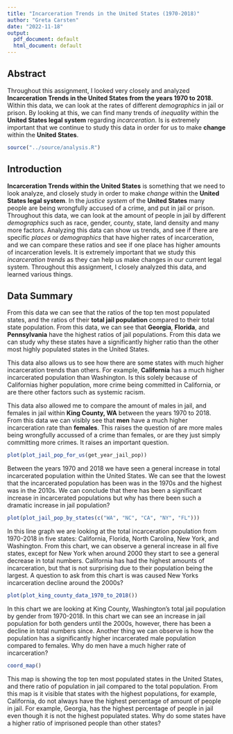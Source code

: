 ```yaml
---
title: "Incarceration Trends in the United States (1970-2018)"
author: "Greta Carsten"
date: "2022-11-18"
output:
  pdf_document: default
  html_document: default
---
```


## Abstract 
Throughout this assignment, I looked very closely and analyzed **Incarceration Trends in the United States from the years 1970 to 2018**. Within this data, we can look at the rates of different *demographics* in jail or prison. By looking at this, we can find many trends of *inequality* within the **United States legal system** regarding *incarceration*. Is is extremely important that we continue to study this data in order for us to make **change** within the **United States**. 

```r
source("../source/analysis.R")
```


## Introduction 

**Incarceration Trends within the United States** is something that we need to look analyze, and closely study in order to make *change* within the **United States legal system**. In the *justice system* of the **United States** many people are being wrongfully accused of a crime, and put in jail or prison. Throughout this data, we can look at the amount of people in jail by different *demographics* such as race, gender, county, state, land density and many more factors. Analyzing this data can show us trends, and see if there are specific *places* or *demographics* that have higher rates of incarceration, and we can compare these ratios and see if one place has higher amounts of incarceration levels. It is extremely important that we study this *incarceration trends* as they can help us make changes in our current legal system. Throughout this assignment, I closely analyzed this data, and learned various things. 



## Data Summary 

From this data we can see that the ratios of the top ten most populated states, and the ratios of their **total jail population** compared to their total state population. From this data, we can see that **Georgia**, **Florida**, and **Pennsylvania** have the highest ratios of jail populations. From this data we can study why these states have a significantly higher ratio than the other most highly populated states in the United States. 

This data also allows us to see how there are some states with much higher incarceration trends than others. For example, **California** has a much higher incarcerated population than Washington. Is this solely because of Californias higher population, more crime being committed in California, or are there other factors such as systemic racism. 

This data also allowed me to compare the amount of males in jail, and females in jail
within **King County, WA** between the years 1970 to 2018. From this data we can visibly see that **men** have a much higher incarceration rate than **females**. This raises the question of are more males being wrongfully accussed of a crime than females, or are they just simply committing more crimes. It raises an important question. 

```r
plot(plot_jail_pop_for_us(get_year_jail_pop))
```


Between the years 1970 and 2018 we have seen a general increase in total incarcerated population
within the United States. We can see that the lowest that the incarcerated population has been was in the 
1970s and the highest was in the 2010s. We can conclude that there has been a significant increase in 
incarcerated populations but why has there been such a dramatic increase in jail population? 
 
```r
plot(plot_jail_pop_by_states(c("WA", "NC", "CA", "NY", "FL")))
```

In this line graph we are looking at the total incarceration population from 1970-2018
in five states: California, Florida, North Carolina, New York, and Washington. From
this chart, we can observe a general increase in all five states, except for New York when around 2000 they start to see a general decrease in total numbers. California has had the highest amounts of incarceration, but that is not surprising due to their population being the largest. A question to ask from this chart is was caused New Yorks incarceration decline around
the 2000s? 


```r
plot(plot_king_county_data_1970_to_2018())
```


In this chart we are looking at King County, Washington's total jail population by gender 
from 1970-2018. In this chart we can see an increase in jail population for both genders until the 2000s, however, there has been a decline in total numbers since. Another thing we can observe is how the population has a significantly higher incarcerated male population compared to females. Why do men have a much higher rate of incarceration? 

```r
coord_map()
```
 
This map is showing the top ten most populated states in the United States, and there
ratio of population in jail compared to the total population. From this map is it visible 
that states with the highest populations, for example, California, do not always have the 
highest percentage of amount of people in jail. For example, Georgia, has the highest
percentage of people in jail even though it is not the highest populated states. Why
do some states have a higher ratio of imprisoned people than other states?


